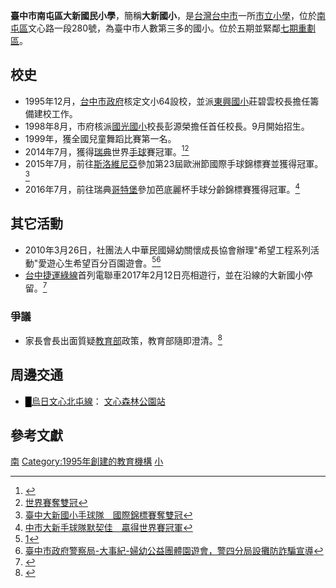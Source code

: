 {{Expand|time=2014-10-28T18:20:53+00:00}}
{{Infobox School
| name =  臺中市南屯區大新國民小學
| other_name = <small>Da Shin Elementary School</small>
| logo =Da Shin Elementary School logo.png
|image=Da Shin Elementary School.jpg
|caption  =由[[文心森林公園站|文心森林公園站]]望向大新國小文心樓
| motto =
| established = 1998年8月1日
| type = 市立[[國民小學|國民小學]]
| district = 
| grades = 一年級－六年級
| principal = 吳政憲
| sc =
| cs =  
| faculty = 169
| staff = 7
| students = 2200（108學年度）<ref>{{Cite web |url=http://www.tc.edu.tw/school/list/detail/id/719#s4 |title=臺中市政府教育局 |accessdate=2014-07-13 |archive-date=2014-07-14 |archive-url=https://web.archive.org/web/20140714152623/http://www.tc.edu.tw/school/list/detail/id/719#s4 |dead-url=no }}</ref>
| athletics = 
| conference = 
| colors = 
| magazine = 
| free_label = 平方公尺
| free_text = 20655
| free_label2 = 
| free_text2 = 
| free_label3 = 
| free_text3 = 
| address = {{ROC-TWN}}<br />[[台中市|台中市]][[南屯區|南屯區]]文心路一段280號
| number = {{Tel|886|4|24716609}}
| fax = +886 4 24716587
| mail = 
| website = [http://www.dses.tc.edu.tw 臺中市南屯區大新國民小學]
|coordinates={{coord|24.145954|120.646950|display=inline,title}}|pushpin_map=Taiwan Taichung
}}
'''臺中市南屯區大新國民小學'''，簡稱'''大新國小'''，是[[台灣|台灣]][[台中市|台中市]]一所[[國民小學|市立小學]]，位於[[南屯區|南屯區]]文心路一段280號，為臺中市人數第三多的國小。位於五期並緊鄰[[七期重劃區|七期重劃區]]。

==校史==
*1995年12月，[[台中市政府|台中市政府]]核定文小64設校，並派[[臺中市南屯區東興國民小學|東興國小]]莊碧雲校長擔任籌備建校工作。
*1998年8月，市府核派[[臺中市南區國光國民小學|國光國小]]校長彭源榮擔任首任校長。9月開始招生。
*1999年，獲全國兒童舞蹈比賽第一名。
*2014年7月，獲得[[瑞典|瑞典]]世界[[手球|手球]]賽冠軍。<ref>{{Cite web |url=http://www.chinatimes.com/realtimenews/20140711004434-260401 |title=台中之光！大新國小手球隊瑞典奪冠 |accessdate=2017-06-20 |archive-date=2019-06-12 |archive-url=https://web.archive.org/web/20190612042847/https://www.chinatimes.com/realtimenews/20140711004434-260401 |dead-url=no }}</ref><ref>[http://m.ltn.com.tw/news/local/paper/795983〈中部〉大新國小女子手球隊 世界賽奪雙冠]</ref>
*2015年7月，前往[[斯洛維尼亞|斯洛維尼亞]]參加第23屆歐洲節國際手球錦標賽並獲得冠軍。<ref>[http://www.mdnkids.com/news/?Serial_NO=93965 臺中大新國小手球隊　國際錦標賽奪雙冠]</ref>
*2016年7月，前往瑞典[[哥特堡|哥特堡]]參加芭底麗杯手球分齡錦標賽獲得冠軍。<ref>[http://www.mdnkids.com/news/?Serial_NO=98922 中市大新手球隊默契佳　贏得世界賽冠軍]</ref>

==其它活動==
*2010年3月26日，社團法人中華民國婦幼關懷成長協會辦理"希望工程系列活動"愛遊心生希望百分百園遊會。<ref>[http://hmail.cmsh.tc.edu.tw/cmscl/notifycontent.php?SerNo=4493]{{Dead link|date=2019年11月 |bot=InternetArchiveBot |fix-attempted=yes }}</ref><ref>[http://www.police.taichung.gov.tw/TCPBWeb/wSite/ct?xItem=24451&ctNode=472&mp=tcpb 臺中市政府警察局-大事紀-婦幼公益團體園遊會，警四分局設攤防詐騙宣導]</ref>
*[[台中捷運綠線|台中捷運綠線]]首列電聯車2017年2月12日亮相遊行，並在沿線的大新國小停留。<ref>{{Cite web |url=http://m.ltn.com.tw/news/life/breakingnews/1962224 |title=台中捷運首列電聯車5日抵台 12日遊行開放參觀 |access-date=2017-06-20 |archive-date=2019-06-23 |archive-url=https://web.archive.org/web/20190623010704/https://m.ltn.com.tw/news/life/breakingnews/1962224 |dead-url=no }}</ref>
===爭議===
* 家長會長出面質疑[[中華民國教育部|教育部]]政策，教育部隨即澄清。<ref name="聯合新聞網 2016">{{cite web | author=聯合新聞網 | title=性別教材惹議 教育部一一澄清 - 要聞 - 即時 | website=即時 | date=December 12, 2016 | url=http://udn.com/news/story/1/2165091 | language=zh | access-date=July 24, 2017 | archive-date=2016-12-13 | archive-url=https://web.archive.org/web/20161213173652/http://udn.com/news/story/1/2165091 | dead-url=no }}</ref>
==周邊交通==
*<font color={{臺中捷運色彩|綠}}>█</font>[[烏日文心北屯線|烏日文心北屯線]]： [[文心森林公園站|文心森林公園站]]
==參考文獻==
{{Reflist}}
{{臺中市國民中小學}}

[[Category:臺中市立國民小學|南]]
[[Category:1995年創建的教育機構|Category:1995年創建的教育機構]]
[[Category:南屯區學校|小]]